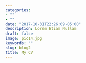 ```yaml
---
categories:
- ""
- ""
date: "2017-10-31T22:26:09-05:00"
description: Lorem Etiam Nullam
draft: false
image: pic14.jpg
keywords: ""
slug: blog2
title: My CV
---
```

